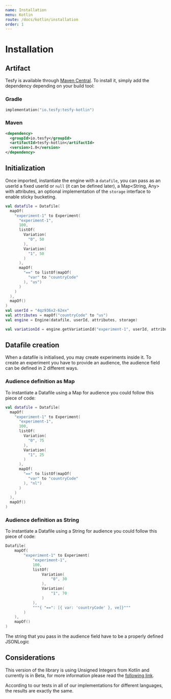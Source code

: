 ```yaml
---
name: Installation
menu: Kotlin
route: /docs/kotlin/installation
order: 1
---
```


# Installation

## Artifact

Tesfy is available through [Maven Central](https://search.maven.org/artifact/io.tesfy/tesfy-kotlin). To install it, simply add the dependency depending on your build tool:

### Gradle

```kt
implementation("io.tesfy:tesfy-kotlin")
```

### Maven

```xml
<dependency>
  <groupId>io.tesfy</groupId>
  <artifactId>tesfy-kotlin</artifactId>
  <version>1.0</version>
</dependency>
```

## Initialization

Once imported, instantiate the engine with a `datafile`, you can pass as an userId a fixed userId or `null` (it can be defined later), a Map<String, Any> with attributes,
an optional implementation of the `storage` interface to enable sticky bucketing.

```kt
val datafile = Datafile(
  mapOf(
    "experiment-1" to Experiment(
      "experiment-1",
      100,
      listOf(
        Variation(
          "0", 50
        ),
        Variation(
          "1", 50
        )
      ),
      mapOf(
        "==" to listOf(mapOf(
          "var" to "countryCode"
        ), "us")
      )
    )
  ),
  mapOf()
)
val userId = "4qz936x2-62ex"
val attributes = mapOf("countryCode" to "us")
val engine = Engine(datafile, userId, attributes, storage)

val variationId = engine.getVariationId("experiment-1", userId, attributes)
```

## Datafile creation

When a datafile is initialised, you may create experiments inside it. To create an experiment you have to provide an audience, the audience field can be defined in 2 different ways.

### Audience definition as Map

To instantiate a Datafile using a Map for audience you could follow this piece of code:

```kt
val datafile = Datafile(
  mapOf(
    "experiment-1" to Experiment(
      "experiment-1",
      100,
      listOf(
        Variation(
          "0", 75
        ),
        Variation(
          "1", 25
        )
      ),
      mapOf(
        "==" to listOf(mapOf(
          "var" to "countryCode"
        ), "nl")
      )
    )
  ),
  mapOf()
)
```

### Audience definition as String

To instantiate a Datafile using a String for audience you could follow this piece of code:

```kt
Datafile(
    mapOf(
        "experiment-1" to Experiment(
            "experiment-1",
            100,
            listOf(
                Variation(
                    "0", 30
                ),
                Variation(
                    "1", 70
                )
            ),
            """{ "==": [{ var: 'countryCode' }, ve]}"""
        )
    ),
    mapOf()
)
```

The string that you pass in the audience field have to be a properly defined JSONLogic

## Considerations

This version of the library is using Unsigned Integers from Kotlin and currently is in Beta,
for more information please read the [following link](https://kotlinlang.org/docs/reference/basic-types.html#beta-status-of-unsigned-integers).

According to our tests in all of our implementations for different languages, the results are exactly the same.
